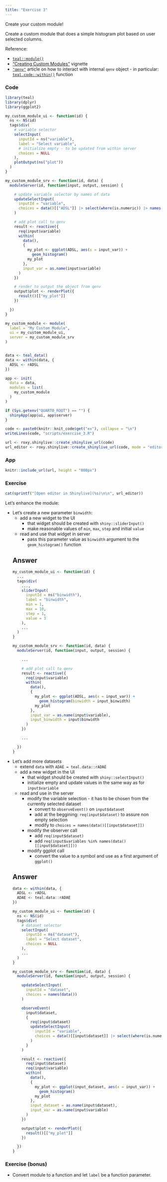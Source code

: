 ```yaml
---
title: "Exercise 3"
---
```


Create your custom module!

Create a custom module that does a simple histogram plot based on user selected columns.

Reference:

- [`teal::module()`](https://insightsengineering.github.io/teal/latest-tag/reference/teal_modules.html)
- ["Creating Custom Modules"](https://insightsengineering.github.io/teal/latest-tag/articles/creating-custom-modules.html) vignette
- [`"qenv"`](https://insightsengineering.github.io/teal.code/latest-tag/articles/qenv.html) article on how to interact with internal `qenv` object - in particular: [`teal.code::within()`](https://insightsengineering.github.io/teal.code/latest-tag/reference/qenv.html) function

### Code

```r
library(teal)
library(dplyr)
library(ggplot2)

my_custom_module_ui <- function(id) {
  ns <- NS(id)
  tags$div(
    # variable selector
    selectInput(
      inputId = ns("variable"),
      label = "Select variable",
      # initialize empty - to be updated from within server
      choices = NULL
    ),
    plotOutput(ns("plot"))
  )
}

my_custom_module_srv <- function(id, data) {
  moduleServer(id, function(input, output, session) {

    # update variable selector by names of data
    updateSelectInput(
      inputId = "variable",
      choices = data()[["ADSL"]] |> select(where(is.numeric)) |> names()
    )

    # add plot call to qenv
    result <- reactive({
      req(input$variable)
      within(
        data(),
        {
          my_plot <- ggplot(ADSL, aes(x = input_var)) +
            geom_histogram()
          my_plot
        },
        input_var = as.name(input$variable)
      )
    })

    # render to output the object from qenv
    output$plot <- renderPlot({
      result()[["my_plot"]]
    })

  })
}

my_custom_module <- module(
  label = "My Custom Module",
  ui = my_custom_module_ui,
  server = my_custom_module_srv
)


data <- teal_data()
data <- within(data, {
  ADSL <- rADSL
})

app <- init(
  data = data,
  modules = list(
    my_custom_module
  )
)

if (Sys.getenv("QUARTO_ROOT") == "") {
  shinyApp(app$ui, app$server)
}
```

```r
code <- paste0(knitr::knit_code$get("ex"), collapse = "\n")
writeLines(code, "scripts/exercise_3.R")
```

```r
url <- roxy.shinylive::create_shinylive_url(code)
url_editor <- roxy.shinylive::create_shinylive_url(code, mode = "editor")
```

### App

```r
knitr::include_url(url, height = "800px")
```

### Exercise

```r
cat(sprintf("[Open editor in Shinylive](%s)\n\n", url_editor))
```

Let's enhance the module:

- Let's create a new parameter `binwidth`:
  - add a new widget to the UI
    - that widget should be created with `shiny::sliderInput()`
    - make reasonable values of `min`, `max`, `step` and initial `value`
  - read and use that widget in server
    - pass this parameter value as `binwidth` argument to the `geom_histogram()` function

  ::: {.callout-tip collapse="true"}
  ## Answer

  ```r
  my_custom_module_ui <- function(id) {
    ...
    tags$div(
      ...,
      sliderInput(
        inputId = ns("binwidth"),
        label = "binwidth",
        min = 1,
        max = 10,
        step = 1,
        value = 3
      ),
      ...
    )
  }
  ```

  ```r
  my_custom_module_srv <- function(id, data) {
    moduleServer(id, function(input, output, session) {

      ...

      # add plot call to qenv
      result <- reactive({
        req(input$variable)
        within(
          data(),
          {
            my_plot <- ggplot(ADSL, aes(x = input_var)) +
              geom_histogram(binwidth = input_binwidth)
            my_plot
          },
          input_var = as.name(input$variable),
          input_binwidth = input$binwidth
        )
      })

      ...

    })
  }
  ```
  :::

- Let's add more datasets
  - extend `data` with `ADAE = teal.data::rADAE`
  - add a new widget in the UI
    - that widget should be created with `shiny::selectInput()`
    - initialize empty and update values in the same way as for `input$variable`
  - read and use in the server
    - modify the variable selection - it has to be chosen from the currently selected dataset
      - convert to `observeEvent()` on `input$dataset`
      - add at the beggining: `req(input$dataset)` to assure non empty selection
      - modify to `choices = names(data()[[input$dataset]])`
    - modify the observer call
      - add `req(input$dataset)`
      - add `req(input$variables %in% names(data()[[input$dataset]]))`
    - modify ggplot call
      - convert the value to a symbol and use as a first argument of `ggplot()`

  ::: {.callout-tip collapse="true"}
  ## Answer

  ```r
  data <- within(data, {
    ADSL <- rADSL
    ADAE <- teal.data::rADAE
  })
  ```

  ```r
  my_custom_module_ui <- function(id) {
    ns <- NS(id)
    tags$div(
      # dataset selector
      selectInput(
        inputId = ns("dataset"),
        label = "Select dataset",
        choices = NULL
      ),
      ...
    )
  }
  ```

  ```r
  my_custom_module_srv <- function(id, data) {
    moduleServer(id, function(input, output, session) {

      updateSelectInput(
        inputId = "dataset",
        choices = names(data())
      )

      observeEvent(
        input$dataset,
        {
          req(input$dataset)
          updateSelectInput(
            inputId = "variable",
            choices = data()[[input$dataset]] |> select(where(is.numeric)) |> names()
          )
        }
      )

      result <- reactive({
        req(input$dataset)
        req(input$variable)
        within(
          data(),
          {
            my_plot <- ggplot(input_dataset, aes(x = input_var)) +
              geom_histogram()
            my_plot
          },
          input_dataset = as.name(input$dataset),
          input_var = as.name(input$variable)
        )
      })

      output$plot <- renderPlot({
        result()[["my_plot"]]
      })

    })
  }
  ```
  :::

### Exercise (bonus)
- Convert module to a function and let `label` be a function parameter.
